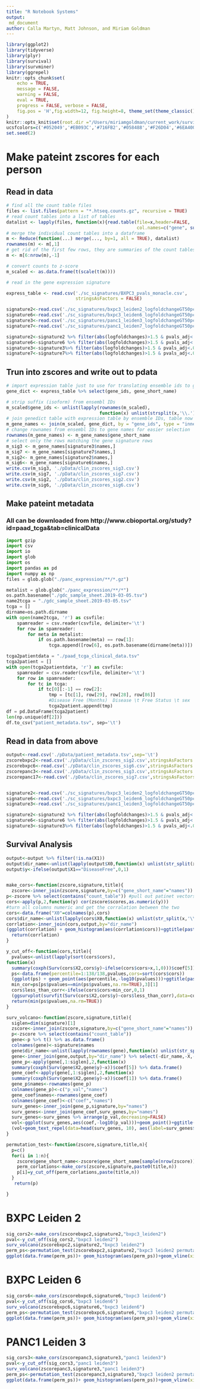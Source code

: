 ```yaml
---
title: "R Notebook Systems"
output:
 md_document
author: Calla Martyn, Matt Johnson, and Miriam Goldman
---
```



```r

library(ggplot2)
library(tidyverse)
library(plyr)
library(survival)
library(survminer)
library(ggrepel)
knitr::opts_chunk$set(
	echo = TRUE,
	message = FALSE,
	warning = FALSE,
	eval = TRUE,
	progress = FALSE, verbose = FALSE,
	fig.pos = 'H',fig.width=12, fig.height=8, theme_set(theme_classic()),size=40
)
knitr::opts_knit$set(root.dir ="/Users/miriamgoldman/current_work/survival_analysis/")
ucsfcolors=c('#052049','#EB093C','#716FB2','#058488','#F26D04','#6EA400')
set.seed(2)
```


# Make pateint zscores for each person 

## Read in data
```r
# find all the count table files
files <- list.files(pattern = "*.htseq.counts.gz", recursive = TRUE)
# read count tables into a list of tables
datalist <- lapply(files, function(x){read.table(file=x,header=FALSE,
                                                 col.names=c("gene", sub(".htseq.counts.gz", "",x)))})
# merge the individual count tables into a dataframe
m <- Reduce(function(...) merge(..., by=1, all = TRUE), datalist)
rownames(m) <- m[,1]
# get rid of the first few rows, they are summaries of the count tables
m <- m[6:nrow(m),-1]

# convert counts to z-score
m_scaled <- as.data.frame(t(scale(t(m))))

# read in the gene expression signature

express_table <- read.csv('./sc_signatures/BXPC3_pvals_monacle.csv', 
                          stringsAsFactors = FALSE)

signature2<-read.csv('./sc_signatures/bxpc3_leiden2_logfoldchangeGT50pct_genes.csv',stringsAsFactors = FALSE)
signature6<-read.csv('./sc_signatures/bxpc3_leiden6_logfoldchangeGT50pct_genes.csv',stringsAsFactors = FALSE)
signature3<-read.csv('./sc_signatures/panc1_leiden3_logfoldchangeGT50pct_genes.csv',stringsAsFactors = FALSE)
signature7<-read.csv('./sc_signatures/panc1_leiden7_logfoldchangeGT50pct_genes.csv',stringsAsFactors = FALSE)

signature2<-signature2 %>% filter(abs(logfoldchanges)>1.5 & pvals_adj<.00005)
signature6<-signature6 %>% filter(abs(logfoldchanges)>1.5 & pvals_adj<.00005)
signature3<-signature3%>% filter(abs(logfoldchanges)>1.5 & pvals_adj<.00005)
signature7<-signature7%>% filter(abs(logfoldchanges)>1.5 & pvals_adj<.00005)
```


## Trun into zscores and write out to pdata

```r

# import expression table just to use for translating ensemble ids to gene names
gene_dict <- express_table %>% select(gene_ids, gene_short_name)

# strip suffix (isoform) from ensembl IDs
m_scaled$gene_ids <- unlist(lapply(rownames(m_scaled),
                                   function(x) unlist(strsplit(x,'\\.'))[[1]]))
# join genedict table with expression table by ensemble IDs, table now has gene name column
m_gene_names <- join(m_scaled, gene_dict, by = "gene_ids", type = "inner")
# change rownames from ensembl IDs to gene names for easier selection
rownames(m_gene_names) <- m_gene_names$gene_short_name
# select only the rows matching the gene signature rows
m_sig3 <- m_gene_names[signature3$names,]
m_sig7 <- m_gene_names[signature7$names,]
m_sig2<- m_gene_names[signature2$names,]
m_sig6<- m_gene_names[signature6$names,]
write.csv(m_sig3, './pData/clin_zscores_sig3.csv')
write.csv(m_sig7, './pData/clin_zscores_sig7.csv')
write.csv(m_sig2, './pData/clin_zscores_sig2.csv')
write.csv(m_sig6, './pData/clin_zscores_sig6.csv')
```

## Make pateint metadata

### All can be downloaded from http://www.cbioportal.org/study?id=paad_tcga&tab=clinicalData


```python
import gzip
import csv
import io
import glob
import os
import pandas as pd
import numpy as np
files = glob.glob("./panc_expression/**/*.gz")

metalist = glob.glob("./panc_expression/**/*")
os.path.basename("./gdc_sample_sheet.2019-03-05.tsv")
name2tcga = "./gdc_sample_sheet.2019-03-05.tsv"
tcga = []
dirname=os.path.dirname
with open(name2tcga, 'r') as csvfile:
    spamreader = csv.reader(csvfile, delimiter='\t')
    for row in spamreader:
        for meta in metalist:
            if os.path.basename(meta) == row[1]:
                tcga.append([row[6], os.path.basename(dirname(meta))])

tcga2patientdata = "./paad_tcga_clinical_data.tsv"
tcga2patient = []
with open(tcga2patientdata, 'r') as csvfile:
    spamreader = csv.reader(csvfile, delimiter='\t')
    for row in spamreader:
        for tc in tcga:
            if tc[0][:-1] == row[2]:
                tmp = [tc[1], row[29], row[28], row[86]] 
                #Disease Free (Months)	Disease \t Free Status \t sex
                tcga2patient.append(tmp)
df = pd.DataFrame(tcga2patient)
len(np.unique(df[2]))
df.to_csv("patient_metadata.tsv", sep='\t')
```


## Read in data from above

```r
output<-read.csv('./pData/patient_metadata.tsv',sep='\t')
zscorebxpc2<-read.csv('./pData/clin_zscores_sig2.csv',stringsAsFactors = FALSE)
zscorebxpc6<-read.csv('./pData/clin_zscores_sig6.csv',stringsAsFactors = FALSE)
zscorepanc3<-read.csv('./pData/clin_zscores_sig3.csv',stringsAsFactors = FALSE)
zscorepanc17<-read.csv('./pData/clin_zscores_sig7.csv',stringsAsFactors = FALSE)


signature2<-read.csv('./sc_signatures/bxpc3_leiden2_logfoldchangeGT50pct_genes.csv',stringsAsFactors = FALSE)
signature6<-read.csv('./sc_signatures/bxpc3_leiden6_logfoldchangeGT50pct_genes.csv',stringsAsFactors = FALSE)
signature3<-read.csv('./sc_signatures/panc1_leiden3_logfoldchangeGT50pct_genes.csv',stringsAsFactors = FALSE)

signature2<-signature2 %>% filter(abs(logfoldchanges)>1.5 & pvals_adj<.00005)
signature6<-signature6 %>% filter(abs(logfoldchanges)>1.5 & pvals_adj<.00005)
signature3<-signature3%>% filter(abs(logfoldchanges)>1.5 & pvals_adj<.00005)
```

## Survival Analysis

```r
output<-output %>% filter(!is.na(X1))
output$dir_name<-unlist(lapply(output$X0,function(x) unlist(str_split(x,'-'))[5]))
output$y<-ifelse(output$X1=="DiseaseFree",0,1) 


make_cors<-function(zscore,signature,title){
  zscore<-inner_join(zscore,signature,by=c("gene_short_name"="names"))
p<-zscore %>% select(contains("count_table")) #pull out patinet vectors
cors<-apply(p,2,function(y) cor(zscore$scores,as.numeric(y)))
#turn all columns numeric and get the corralation between the two
cors<-data.frame("X0"=colnames(p),cors)
cors$dir_name<-unlist(lapply(cors$X0,function(x) unlist(str_split(x,'\\.'))[6]))
corrlation<-inner_join(cors,output,by="dir_name")
(ggplot(corrlation) + geom_histogram(aes(corrlation$cors))+ggtitle(paste0(title))+scale_color_manual(ucsfcolors))
  return(corrlation)
}
```



```r
y_cut_off<-function(cors,title){
  pvalues<-unlist(lapply(sort(cors$cors),
function(x)  
  summary(coxph(Surv(cors$X2,cors$y)~ifelse(cors$cors>x,1,0)))$coef[5]))
  ps<-data.frame(percentile=1:138/138,pvalues,cors=sort(cors$cors))
  (ggplot(ps) + geom_point(aes(percentile,-log10(pvalues)))+ggtitle(paste(title)))
  min_cor=ps[ps$pvalues==min(ps$pvalues,na.rm=TRUE),3][1]
  cors$less_than_corr<-ifelse(cors$cors>min_cor,0,1)
  (ggsurvplot(survfit(Surv(cors$X2,cors$y)~cors$less_than_corr),data=cors,title=paste(title)))
  return(min(ps$pvalues,na.rm=TRUE))
}
```


```r
surv_volcano<-function(zscore,signature,title){
  siglen=dim(signature)[1]
  zscore<-inner_join(zscore,signature,by=c("gene_short_name"="names"))
  p<-zscore %>% select(contains("count_table"))
  gene<-p %>% t() %>% as.data.frame()
  colnames(gene)<-signature$names
  gene$dir_name<-unlist(lapply(rownames(gene),function(x) unlist(str_split(x,'\\.'))[6]))
  gene<-inner_join(gene,output,by="dir_name") %>% select(-dir_name,-X,-X0,-X1)
  gene_p<-apply(gene[,1:siglen],2,function(x) 
  summary(coxph(Surv(gene$X2,gene$y)~x))$coef[5]) %>% data.frame() 
  gene_coef<-apply(gene[,1:siglen],2,function(x) 
  summary(coxph(Surv(gene$X2,gene$y)~x))$coef[1]) %>% data.frame() 
  gene_p$names<-rownames(gene_p)
  colnames(gene_p)<-c("p_val","names")
  gene_coef$names<-rownames(gene_coef)
  colnames(gene_coef)<-c("coef","names")
  surv_genes<-inner_join(gene_p,signature,by="names")
  surv_genes<-inner_join(gene_coef,surv_genes,by="names")
  surv_genes<-surv_genes %>% arrange(p_val,decreasing=FALSE)
  vol<-ggplot(surv_genes,aes(coef,-log10(p_val)))+geom_point()+ggtitle(title)
  (vol+geom_text_repel(data=head(surv_genes, 10), aes(label=surv_genes$names[1:10])))
}
```

```r
permutation_test<-function(zscore,signature,title,n){
  p=c()
  for(i in 1:n){
    zscore$gene_short_name<-zscore$gene_short_name[sample(nrow(zscore))]
    perm_corlations<-make_cors(zscore,signature,paste0(title,n))
    p[i]=y_cut_off(perm_corlations,paste(title,n))
  }
   return(p)

}
```

# BXPC Leiden 2

```r
sig_cors2<-make_cors(zscorebxpc2,signature2,"bxpc3_leiden2")
pval<-y_cut_off(sig_cors2,"bxpc3 leiden2")
surv_volcano(zscorebxpc2,signature2,"bxpc3 leiden2")
perm_ps<-permutation_test(zscorebxpc2,signature2,"bxpc3 leiden2 permutations",50)
ggplot(data.frame(perm_ps))+ geom_histogram(aes(perm_ps))+geom_vline(xintercept = pval)
```

# BXPC Leiden 6

```r
sig_cors6<-make_cors(zscorebxpc6,signature6,"bxpc3 leiden6")
pval<-y_cut_off(sig_cors6,"bxpc3 leiden6")
surv_volcano(zscorebxpc6,signature6,"bxpc3 leiden6")
perm_ps<-permutation_test(zscorebxpc6,signature6,"bxpc3 leiden2 permutations",50)
ggplot(data.frame(perm_ps))+ geom_histogram(aes(perm_ps))+geom_vline(xintercept = pval)
```

# PANC1 Leiden 3

```r
sig_cors3<-make_cors(zscorepanc3,signature3,"panc1 leiden3")
pval<-y_cut_off(sig_cors3,"panc1 leiden3")
surv_volcano(zscorepanc3,signature3,"panc1 leiden3")
perm_ps<-permutation_test(zscorepanc3,signature3,"bxpc3 leiden2 permutations",50)
ggplot(data.frame(perm_ps))+ geom_histogram(aes(perm_ps))+geom_vline(xintercept = pval)
```

